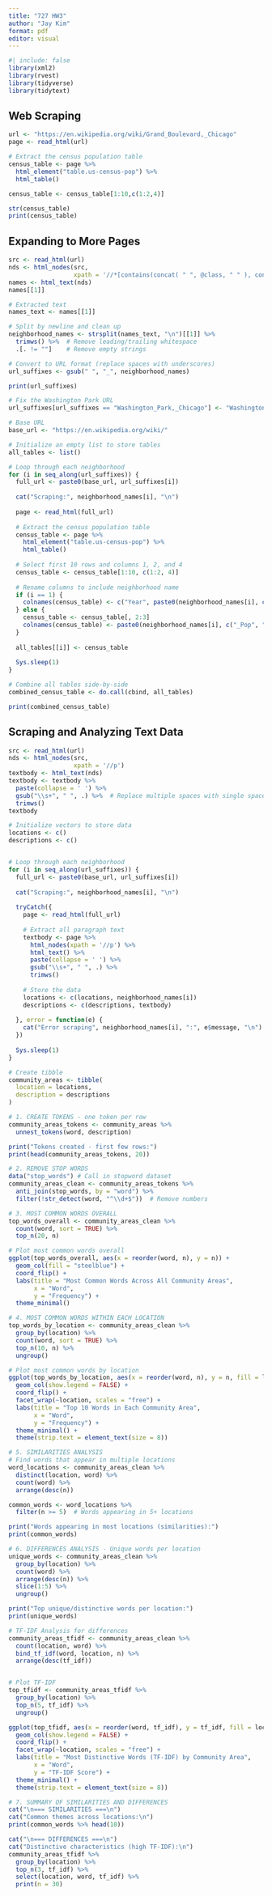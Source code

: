 ---
title: "727 HW3"
author: "Jay Kim"
format: pdf
editor: visual
---

```{r}
#| include: false
library(xml2)
library(rvest)
library(tidyverse)
library(tidytext)
```

## Web Scraping

```{r}
url <- "https://en.wikipedia.org/wiki/Grand_Boulevard,_Chicago"
page <- read_html(url)

# Extract the census population table
census_table <- page %>% 
  html_element("table.us-census-pop") %>%
  html_table()

census_table <- census_table[1:10,c(1:2,4)]

str(census_table)
print(census_table)
```

## Expanding to More Pages

```{r}
src <- read_html(url)
nds <- html_nodes(src, 
                  xpath = '//*[contains(concat( " ", @class, " " ), concat( " ", "navbox-odd", " " ))]')
names <- html_text(nds)
names[[1]]

```

```{r}
# Extracted text
names_text <- names[[1]]

# Split by newline and clean up
neighborhood_names <- strsplit(names_text, "\n")[[1]] %>%
  trimws() %>%  # Remove leading/trailing whitespace
  .[. != ""]    # Remove empty strings

# Convert to URL format (replace spaces with underscores)
url_suffixes <- gsub(" ", "_", neighborhood_names)

print(url_suffixes)
```

```{r}

# Fix the Washington Park URL
url_suffixes[url_suffixes == "Washington_Park,_Chicago"] <- "Washington_Park_(community_area),_Chicago"

# Base URL
base_url <- "https://en.wikipedia.org/wiki/"

# Initialize an empty list to store tables
all_tables <- list()

# Loop through each neighborhood
for (i in seq_along(url_suffixes)) {
  full_url <- paste0(base_url, url_suffixes[i])
  
  cat("Scraping:", neighborhood_names[i], "\n")
  
  page <- read_html(full_url)
  
  # Extract the census population table
  census_table <- page %>% 
    html_element("table.us-census-pop") %>%
    html_table()
  
  # Select first 10 rows and columns 1, 2, and 4
  census_table <- census_table[1:10, c(1:2, 4)]
  
  # Rename columns to include neighborhood name
  if (i == 1) {
    colnames(census_table) <- c("Year", paste0(neighborhood_names[i], c("_Pop", "_Change")))
  } else {
    census_table <- census_table[, 2:3]
    colnames(census_table) <- paste0(neighborhood_names[i], c("_Pop", "_Change"))
  }
  
  all_tables[[i]] <- census_table
  
  Sys.sleep(1)
}

# Combine all tables side-by-side
combined_census_table <- do.call(cbind, all_tables)

print(combined_census_table)
```

## Scraping and Analyzing Text Data

```{r}
src <- read_html(url)
nds <- html_nodes(src, 
                  xpath = '//p')
textbody <- html_text(nds)
textbody <- textbody %>% 
  paste(collapse = ' ') %>%
  gsub("\\s+", " ", .) %>%  # Replace multiple spaces with single space
  trimws()
textbody
```

```{r}

# Initialize vectors to store data
locations <- c()
descriptions <- c()


# Loop through each neighborhood
for (i in seq_along(url_suffixes)) {
  full_url <- paste0(base_url, url_suffixes[i])
  
  cat("Scraping:", neighborhood_names[i], "\n")
  
  tryCatch({
    page <- read_html(full_url)
    
    # Extract all paragraph text
    textbody <- page %>%
      html_nodes(xpath = '//p') %>%
      html_text() %>%
      paste(collapse = ' ') %>%
      gsub("\\s+", " ", .) %>%
      trimws()
    
    # Store the data
    locations <- c(locations, neighborhood_names[i])
    descriptions <- c(descriptions, textbody)
    
  }, error = function(e) {
    cat("Error scraping", neighborhood_names[i], ":", e$message, "\n")
  })
  
  Sys.sleep(1)
}

# Create tibble
community_areas <- tibble(
  location = locations,
  description = descriptions
)

# 1. CREATE TOKENS - one token per row
community_areas_tokens <- community_areas %>%
  unnest_tokens(word, description)

print("Tokens created - first few rows:")
print(head(community_areas_tokens, 20))

# 2. REMOVE STOP WORDS
data("stop_words") # Call in stopword dataset
community_areas_clean <- community_areas_tokens %>%
  anti_join(stop_words, by = "word") %>%
  filter(!str_detect(word, "^\\d+$"))  # Remove numbers

# 3. MOST COMMON WORDS OVERALL
top_words_overall <- community_areas_clean %>%
  count(word, sort = TRUE) %>%
  top_n(20, n)

# Plot most common words overall
ggplot(top_words_overall, aes(x = reorder(word, n), y = n)) +
  geom_col(fill = "steelblue") +
  coord_flip() +
  labs(title = "Most Common Words Across All Community Areas",
       x = "Word",
       y = "Frequency") +
  theme_minimal()

# 4. MOST COMMON WORDS WITHIN EACH LOCATION
top_words_by_location <- community_areas_clean %>%
  group_by(location) %>%
  count(word, sort = TRUE) %>%
  top_n(10, n) %>%
  ungroup()

# Plot most common words by location
ggplot(top_words_by_location, aes(x = reorder(word, n), y = n, fill = location)) +
  geom_col(show.legend = FALSE) +
  coord_flip() +
  facet_wrap(~location, scales = "free") +
  labs(title = "Top 10 Words in Each Community Area",
       x = "Word",
       y = "Frequency") +
  theme_minimal() +
  theme(strip.text = element_text(size = 8))

# 5. SIMILARITIES ANALYSIS
# Find words that appear in multiple locations
word_locations <- community_areas_clean %>%
  distinct(location, word) %>%
  count(word) %>%
  arrange(desc(n))

common_words <- word_locations %>%
  filter(n >= 5)  # Words appearing in 5+ locations

print("Words appearing in most locations (similarities):")
print(common_words)

# 6. DIFFERENCES ANALYSIS - Unique words per location
unique_words <- community_areas_clean %>%
  group_by(location) %>%
  count(word) %>%
  arrange(desc(n)) %>%
  slice(1:5) %>%
  ungroup()

print("Top unique/distinctive words per location:")
print(unique_words)

# TF-IDF Analysis for differences
community_areas_tfidf <- community_areas_clean %>%
  count(location, word) %>%
  bind_tf_idf(word, location, n) %>%
  arrange(desc(tf_idf))


# Plot TF-IDF
top_tfidf <- community_areas_tfidf %>%
  group_by(location) %>%
  top_n(5, tf_idf) %>%
  ungroup()

ggplot(top_tfidf, aes(x = reorder(word, tf_idf), y = tf_idf, fill = location)) +
  geom_col(show.legend = FALSE) +
  coord_flip() +
  facet_wrap(~location, scales = "free") +
  labs(title = "Most Distinctive Words (TF-IDF) by Community Area",
       x = "Word",
       y = "TF-IDF Score") +
  theme_minimal() +
  theme(strip.text = element_text(size = 8))

# 7. SUMMARY OF SIMILARITIES AND DIFFERENCES
cat("\n=== SIMILARITIES ===\n")
cat("Common themes across locations:\n")
print(common_words %>% head(10))

cat("\n=== DIFFERENCES ===\n")
cat("Distinctive characteristics (high TF-IDF):\n")
community_areas_tfidf %>%
  group_by(location) %>%
  top_n(3, tf_idf) %>%
  select(location, word, tf_idf) %>%
  print(n = 30)
```

